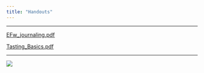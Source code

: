 ```yaml
---
title: "Handouts"
---
```

-------------------------------------------------------------------------------

[EFw_journaling.pdf](pdf/handouts/EFw_journaling.pdf "Download")

[Tasting_Basics.pdf](pdf/handouts/Tasting_Basics.pdf "Download")

-------------------------------------------------------------------------------

![](img/still_life.png) 
